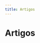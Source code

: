 ```yaml
---
title: Artigos
---
```


# Artigos


<ArticleItem
  title='Full-Text Search: Criando um Back-End de Filtro para o Django Rest-Framework'
  host='dev.to'
  date='22 de abr. de 2023'
  link='https://dev.to/eduardojm/full-text-search-criando-um-back-end-de-filtro-para-o-django-rest-framework-2ikl'
  image='https://res.cloudinary.com/practicaldev/image/fetch/s--DWVdbm2m--/c_imagga_scale,f_auto,fl_progressive,h_420,q_auto,w_1000/https://dev-to-uploads.s3.amazonaws.com/uploads/articles/ifjzfre9l0milu61f3w3.jpg'
/>

<ArticleItem
  title='Full-Text Search: Implementando com Postgres e Django'
  host='dev.to'
  date='10 de abr. de 2023'
  link='https://dev.to/eduardojm/full-text-search-implementando-com-postgres-e-django-kmf'
  image='https://res.cloudinary.com/practicaldev/image/fetch/s--MmbYDBlG--/c_imagga_scale,f_auto,fl_progressive,h_420,q_auto,w_1000/https://dev-to-uploads.s3.amazonaws.com/uploads/articles/3ylm7frrqzpbj8an1s61.jpg'
/>

<ArticleItem
  title='Redesign do Revisaê: definindo a arquitetura de informação do dashboard'
  host='dev.to'
  date='2 de abr. de 2023'
  link='https://dev.to/inventare/redesign-do-revisae-definindo-a-arquitetura-de-informacao-do-dashboard-je9'
/>

<ArticleItem
  title='How to Hide Features from Production Environment in React'
  host='dev.to'
  date='31 de mar. de 2023'
  link='https://dev.to/eduardojm/how-to-hide-features-from-production-environment-in-react-1mcn'
/>

<ArticleItem
  title='Redesign do Revisaê: testando em produção'
  host='dev.to'
  date='28 de mar. de 2023'
  link='https://dev.to/inventare/redesign-do-revisae-testando-em-producao-15op'
/>

<ArticleItem
  title='Redesign do Revisaê: as premissas'
  host='dev.to'
  date='18 de mar. de 2023'
  link='https://dev.to/inventare/redesign-do-revisae-as-premissas-45b4'
/>

<ArticleItem
  title='Django-Rest-Framework e Code Coverage: uma métrica complexa e que não diz muita coisa'
  host='dev.to'
  date='30 de dez. de 2022'
  link='https://dev.to/eduardojm/django-rest-framework-e-code-coverage-uma-metrica-complexa-e-que-nao-diz-muita-coisa-4phn'
/>

<ArticleItem
  title='django-storages + S3: lidando com arquivos de mesmo nome'
  host='dev.to'
  date='10 de dez. de 2022'
  link='https://dev.to/eduardojm/django-storages-s3-lidando-com-arquivos-de-mesmo-nome-4eo1'
/>

<ArticleItem
  title='django-admin: criando um AdminSite customizado sem perder o registro automático dos Models'
  host='dev.to'
  date='11 de nov. de 2022'
  image='https://dev-to-uploads.s3.amazonaws.com/uploads/articles/73xbevo4unzfz24frecw.png'
  link='https://dev.to/eduardojm/django-admin-criando-um-adminsite-customizado-sem-perder-o-registro-automatico-dos-models-3f3k'
/>

<ArticleItem
  title='Django + Celery: testando sistemas com filas'
  host='dev.to'
  date='26 de set. de 2022'
  image='https://dev-to-uploads.s3.amazonaws.com/uploads/articles/q64ed8ycv8mpgq5rhvdt.png'
  link='https://dev.to/eduardojm/django-celery-testando-sistemas-com-filas-3e1n'
/>

<ArticleItem
  title='Test Collision With Separating Axis Theorem in JavaScript'
  host='Medium'
  date='11 de jul. de 2020'
  link='https://medium.com/@edu-js-o/test-collision-with-separating-axis-theorem-in-javascript-8456d1c92b6c'
/>
